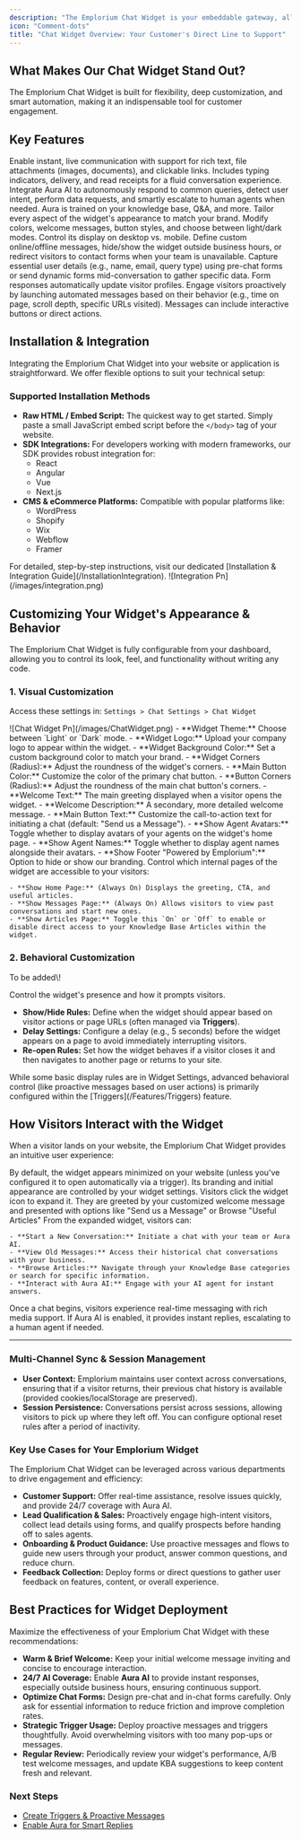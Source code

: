 ```yaml
---
description: "The Emplorium Chat Widget is your embeddable gateway, allowing visitors on your website or application to communicate seamlessly with your team or Aura AI. It provides a real-time, customizable, and intelligent bridge between your customers and your business, designed to simplify support, boost sales, and enhance overall user experience."
icon: "Comment-dots"
title: "Chat Widget Overview: Your Customer's Direct Line to Support"
---
```


## What Makes Our Chat Widget Stand Out?

The Emplorium Chat Widget is built for flexibility, deep customization, and smart automation, making it an indispensable tool for customer engagement.

## Key Features

<CardGroup cols={2}>
  <Card title="Real-Time Messaging" icon="comments">
    Enable instant, live communication with support for rich text, file attachments (images, documents), and clickable links. Includes typing indicators, delivery, and read receipts for a fluid conversation experience.
  </Card>
  <Card title="AI-Powered Assistance (Aura AI)" icon="robot">
    Integrate Aura AI to autonomously respond to common queries, detect user intent, perform data requests, and smartly escalate to human agents when needed. Aura is trained on your knowledge base, Q&amp;A, and more.
  </Card>
</CardGroup>

<CardGroup cols={2}>
  <Card title="Highly Customizable Design" icon="palette">
    Tailor every aspect of the widget's appearance to match your brand. Modify colors, welcome messages, button styles, and choose between light/dark modes. Control its display on desktop vs. mobile.
  </Card>
  <Card title="Smart Availability Handling" icon="business-time">
    Define custom online/offline messages, hide/show the widget outside business hours, or redirect visitors to contact forms when your team is unavailable.
  </Card>
</CardGroup>

<CardGroup cols={2}>
  <Card title="Integrated Chat Forms" icon="wpforms">
    Capture essential user details (e.g., name, email, query type) using pre-chat forms or send dynamic forms mid-conversation to gather specific data. Form responses automatically update visitor profiles.
  </Card>
  <Card title="Proactive Triggered Messages" icon="bolt">
    Engage visitors proactively by launching automated messages based on their behavior (e.g., time on page, scroll depth, specific URLs visited). Messages can include interactive buttons or direct actions.
  </Card>
</CardGroup>

## Installation & Integration

Integrating the Emplorium Chat Widget into your website or application is straightforward. We offer flexible options to suit your technical setup:

### Supported Installation Methods

- **Raw HTML / Embed Script:** The quickest way to get started. Simply paste a small JavaScript embed script before the `</body>` tag of your website.
- **SDK Integrations:** For developers working with modern frameworks, our SDK provides robust integration for:
  - React
  - Angular
  - Vue
  - Next.js
- **CMS & eCommerce Platforms:** Compatible with popular platforms like:
  - WordPress
  - Shopify
  - Wix
  - Webflow
  - Framer

<Tip>
  For detailed, step-by-step instructions, visit our dedicated [Installation & Integration Guide](/InstallationIntegration).
</Tip>

<Frame>
  ![Integration Pn](/images/integration.png)
</Frame>

## Customizing Your Widget's Appearance & Behavior

The Emplorium Chat Widget is fully configurable from your dashboard, allowing you to control its look, feel, and functionality without writing any code.

### 1. **Visual Customization**

Access these settings in: `Settings > Chat Settings > Chat Widget`

<Frame>
  ![Chat Widget Pn](/images/ChatWidget.png)
</Frame>

<Tabs>
  <Tab title="General Appearance">
    - **Widget Theme:** Choose between `Light` or `Dark` mode.  
    - **Widget Logo:** Upload your company logo to appear within the widget.  
    - **Widget Background Color:** Set a custom background color to match your brand.  
    - **Widget Corners (Radius):** Adjust the roundness of the widget's corners.  
    - **Main Button Color:** Customize the color of the primary chat button. 
    - **Button Corners (Radius):** Adjust the roundness of the main chat button's corners. 
  </Tab>
  <Tab title="Content & Branding">
    - **Welcome Text:** The main greeting displayed when a visitor opens the widget.  
    - **Welcome Description:** A secondary, more detailed welcome message.  
    - **Main Button Text:** Customize the call-to-action text for initiating a chat (default: "Send us a Message").  
    - **Show Agent Avatars:** Toggle whether to display avatars of your agents on the widget's home page.  
    - **Show Agent Names:** Toggle whether to display agent names alongside their avatars. 
    - **Show Footer "Powered by Emplorium":** Option to hide or show our branding.
  </Tab>
  <Tab title="Widget Pages">
    Control which internal pages of the widget are accessible to your visitors:  

    - **Show Home Page:** (Always On) Displays the greeting, CTA, and useful articles.  
    - **Show Messages Page:** (Always On) Allows visitors to view past conversations and start new ones.
    - **Show Articles Page:** Toggle this `On` or `Off` to enable or disable direct access to your Knowledge Base Articles within the widget.
  </Tab>
</Tabs>

### 2. **Behavioral Customization**

<Note>
  To be added\!
</Note>

Control the widget's presence and how it prompts visitors.

- **Show/Hide Rules:** Define when the widget should appear based on visitor actions or page URLs (often managed via **Triggers**).
- **Delay Settings:** Configure a delay (e.g., 5 seconds) before the widget appears on a page to avoid immediately interrupting visitors.
- **Re-open Rules:** Set how the widget behaves if a visitor closes it and then navigates to another page or returns to your site.

<Note>
  While some basic display rules are in Widget Settings, advanced behavioral control (like proactive messages based on user actions) is primarily configured within the [Triggers](/Features/Triggers) feature.
</Note>

## How Visitors Interact with the Widget

When a visitor lands on your website, the Emplorium Chat Widget provides an intuitive user experience:

<Steps>
  <Step title="Initial State (Minimized)">
    By default, the widget appears minimized on your website (unless you've configured it to open automatically via a trigger). Its branding and initial appearance are controlled by your widget settings.
  </Step>
  <Step title="Opening the Widget">
    Visitors click the widget icon to expand it. They are greeted by your customized welcome message and presented with options like "Send us a Message" or Browse "Useful Articles"
  </Step>
  <Step title="Engaging with Content">
    From the expanded widget, visitors can: 

    - **Start a New Conversation:** Initiate a chat with your team or Aura AI.  
    - **View Old Messages:** Access their historical chat conversations with your business.  
    - **Browse Articles:** Navigate through your Knowledge Base categories or search for specific information.  
    - **Interact with Aura AI:** Engage with your AI agent for instant answers.
  </Step>
  <Step title="Seamless Conversation">
    Once a chat begins, visitors experience real-time messaging with rich media support. If Aura AI is enabled, it provides instant replies, escalating to a human agent if needed.
  </Step>
</Steps>

---

### Multi-Channel Sync & Session Management

- **User Context:** Emplorium maintains user context across conversations, ensuring that if a visitor returns, their previous chat history is available (provided cookies/localStorage are preserved).
- **Session Persistence:** Conversations persist across sessions, allowing visitors to pick up where they left off. You can configure optional reset rules after a period of inactivity.

### Key Use Cases for Your Emplorium Widget

The Emplorium Chat Widget can be leveraged across various departments to drive engagement and efficiency:

- **Customer Support:** Offer real-time assistance, resolve issues quickly, and provide 24/7 coverage with Aura AI.
- **Lead Qualification & Sales:** Proactively engage high-intent visitors, collect lead details using forms, and qualify prospects before handing off to sales agents.
- **Onboarding & Product Guidance:** Use proactive messages and flows to guide new users through your product, answer common questions, and reduce churn.
- **Feedback Collection:** Deploy forms or direct questions to gather user feedback on features, content, or overall experience.

## Best Practices for Widget Deployment

<Tip>
  Maximize the effectiveness of your Emplorium Chat Widget with these recommendations:
</Tip>

- **Warm & Brief Welcome:** Keep your initial welcome message inviting and concise to encourage interaction.
- **24/7 AI Coverage:** Enable **Aura AI** to provide instant responses, especially outside business hours, ensuring continuous support.
- **Optimize Chat Forms:** Design pre-chat and in-chat forms carefully. Only ask for essential information to reduce friction and improve completion rates.
- **Strategic Trigger Usage:** Deploy proactive messages and triggers thoughtfully. Avoid overwhelming visitors with too many pop-ups or messages.
- **Regular Review:** Periodically review your widget's performance, A/B test welcome messages, and update KBA suggestions to keep content fresh and relevant.

### Next Steps

- [Create Triggers & Proactive Messages](/features/triggers)
- [Enable Aura for Smart Replies](/features/aura-ai-agent)